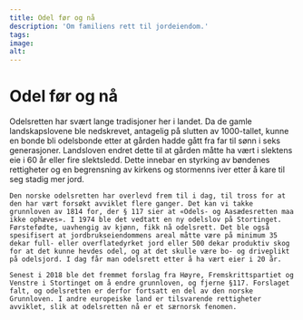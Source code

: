```yaml
---
title: Odel før og nå
description: 'Om familiens rett til jordeiendom.'
tags:
image: 
alt: 
---
```



# Odel før og nå

<Container stil="initial side">
    Odelsretten har svært lange tradisjoner her i landet. Da de gamle landskapslovene ble nedskrevet, antagelig på slutten av 1000-tallet, kunne en bonde bli odelsbonde etter at gården hadde gått fra far til sønn i seks generasjoner. Landsloven endret dette til at gården måtte ha vært i slektens eie i 60 år eller fire slektsledd. Dette innebar en styrking av bøndenes rettigheter og en begrensning av kirkens og stormenns iver etter å kare til seg stadig mer jord. 
    
    Den norske odelsretten har overlevd frem til i dag, til tross for at den har vært forsøkt avviklet flere ganger. Det kan vi takke grunnloven av 1814 for, der § 117 sier at «Odels- og Aasædesretten maa ikke ophæves». I 1974 ble det vedtatt en ny odelslov på Stortinget. Førstefødte, uavhengig av kjønn, fikk nå odelsrett. Det ble også spesifisert at jordbrukseiendommens areal måtte være på minimum 35 dekar full- eller overflatedyrket jord eller 500 dekar produktiv skog for at det kunne hevdes odel, og at det skulle være bo- og driveplikt på odelsjord. I dag får man odelsrett etter å ha vært eier i 20 år. 
    
    Senest i 2018 ble det fremmet forslag fra Høyre, Fremskrittspartiet og Venstre i Stortinget om å endre grunnloven, og fjerne §117. Forslaget falt, og odelsretten er derfor fortsatt en del av den norske Grunnloven. I andre europeiske land er tilsvarende rettigheter avviklet, slik at odelsretten nå er et særnorsk fenomen.
</Container>

<Figure
    image="/images/odelsbolken/Noraristning_(2).jpg"
    title="Runeinnskrift fra Sverige som refererer til odelsrett og viser ansienitet av odel tradisjonen i Norden. Foto: Einarspetz - Own work, CC BY-SA 3.0."
    alt="Runeinnskrift som refererer til odelsrett."
    href= "https://commons.wikimedia.org/w/index.php?curid=15530543"
>
</Figure>